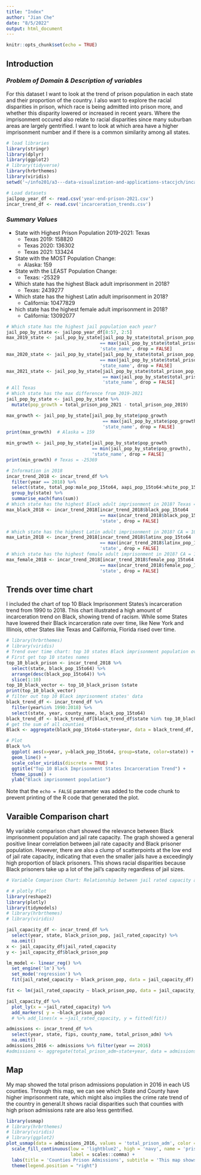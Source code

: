 ```yaml
---
title: "Index"
author: "Jian Che"
date: "8/5/2022"
output: html_document
---
```


```r
knitr::opts_chunk$set(echo = TRUE)
```

## Introduction

### *Problem of Domain & Description of variables*

For this dataset I want to look at the trend of prison population in each state
and their proportion of the country. I also want to explore the racial disparities
in prison, which race is being admitted into prison more, and whether this 
disparity lowered or increased in recent years. Where the imprisonment occured
also relate to racial disparities since many suburban areas are largely gentrified.
I want to look at which area have a higher imprisonment number and if there
is a common similarity among all states.
```r
# load libraries
library(stringr)
library(dplyr)
library(ggplot2)
# library(tidyverse)
library(hrbrthemes)
library(viridis)
setwd('~/info201/a3---data-visualization-and-applications-staccjch/incarceration-trends')

# Load datasets
jailpop_year_df <- read.csv('year-end-prison-2021.csv')
incar_trend_df <- read.csv('incarceration_trends.csv')
```

### *Summary Values*

* State with Highest Prison Population 2019-2021: Texas
  + Texas 2019: 158820
  + Texas 2020: 136302
  + Texas 2021: 133424
* State with the MOST Population Change:
  + Alaska: 159
* State with the LEAST Population Change:
  + Texas: -25329
* Which state has the highest Black adult imprisonment in 2018?
  + Texas: 2439277
* Which state has the highest Latin adult imprisonment in 2018? 
  + California: 10477829
* hich state has the highest female adult imprisonment in 2018? 
  + California: 13092077


```r
# Which state has the highest jail population each year?
jail_pop_by_state <- jailpop_year_df[8:57, 2:5]
max_2019_state <- jail_pop_by_state[jail_pop_by_state$total_prison_pop_2019
                                   == max(jail_pop_by_state$total_prison_pop_2019), 
                                   'state_name', drop = FALSE]
max_2020_state <- jail_pop_by_state[jail_pop_by_state$total_prison_pop_2020
                                   == max(jail_pop_by_state$total_prison_pop_2020), 
                                   'state_name', drop = FALSE]
max_2021_state <- jail_pop_by_state[jail_pop_by_state$total_prison_pop_2021
                                    == max(jail_pop_by_state$total_prison_pop_2021), 
                                    'state_name', drop = FALSE]
# All Texas
# Which state has the max difference from 2019-2021
jail_pop_by_state <- jail_pop_by_state %>%
  mutate(pop_growth = total_prison_pop_2021 - total_prison_pop_2019)

max_growth <- jail_pop_by_state[jail_pop_by_state$pop_growth
                                    == max(jail_pop_by_state$pop_growth), 
                                    'state_name', drop = FALSE]
print(max_growth)  # Alaska = 159

min_growth <- jail_pop_by_state[jail_pop_by_state$pop_growth
                                == min(jail_pop_by_state$pop_growth), 
                                'state_name', drop = FALSE]
print(min_growth) # Texas = -25369

# Information in 2018
incar_trend_2018 <- incar_trend_df %>%
  filter(year == 2018) %>%
  select(state, total_pop:male_pop_15to64, aapi_pop_15to64:white_pop_15to64) %>%
  group_by(state) %>%
  summarise_each(funs(sum))
# Which state has the highest Black adult imprisonment in 2018? Texas = 2439277
max_black_2018 <- incar_trend_2018[incar_trend_2018$black_pop_15to64
                                   == max(incar_trend_2018$black_pop_15to64), 
                                   'state', drop = FALSE]

# Which state has the highest Latin adult imprisonment in 2018? CA = 10477829
max_Latin_2018 <- incar_trend_2018[incar_trend_2018$latinx_pop_15to64
                                   == max(incar_trend_2018$latinx_pop_15to64), 
                                   'state', drop = FALSE]
# Which state has the highest female adult imprisonment in 2018? CA = 13092077
max_female_2018 <- incar_trend_2018[incar_trend_2018$female_pop_15to64
                                   == max(incar_trend_2018$female_pop_15to64), 
                                   'state', drop = FALSE]
```

## Trends over time chart
I included the chart of top 10 Black Imprisonment States's incarceration trend from 1990 to 2018. This chart illustrated a high amount of incarceration trend on Black, showing trend of racism. While some States have lowered their Black incarceration rate over time, like New York and Illinois, other States like Texas and California, Florida rised over time. 

```r
# library(hrbrthemes)
# library(viridis)
# Trend over time chart: top 10 states Black imprisonment population over 1990-2018
# First get top 10 states names
top_10_black_prison <- incar_trend_2018 %>%
  select(state, black_pop_15to64) %>%
  arrange(desc(black_pop_15to64)) %>%
  slice(1:10)
top_10_black_vector <- top_10_black_prison $state
print(top_10_black_vector)
# filter out top 10 Black imprisonment states' data
black_trend_df <- incar_trend_df %>%
  filter(year%in% 1990:2018) %>%
  select(state, year, county_name, black_pop_15to64)
black_trend_df <- black_trend_df[black_trend_df$state %in% top_10_black_vector, ]
# get the sum of all counties
Black <- aggregate(black_pop_15to64~state+year, data = black_trend_df, FUN = sum)

# Plot
Black %>%
  ggplot( aes(x=year, y=black_pop_15to64, group=state, color=state)) +
  geom_line() +
  scale_color_viridis(discrete = TRUE) +
  ggtitle("Top 10 Black Imprisonment States Incarceration Trend") +
  theme_ipsum() +
  ylab("Black imprisonment population")
```

Note that the `echo = FALSE` parameter was added to the code chunk to prevent printing of the R code that generated the plot.


## Varaible Comparison chart
My variable comparison chart showed the relevance between Black imprisonment population and jail rate capacity. The graph showed a general positive linear correlation between jail rate capacity 
and Black prisoner population. However, there are also a clump of scatterpoints at the low end of 
jail rate capacity, indicating that even the smaller jails have a exceedingly high proportion of
black prisoners. This shows racial disparities because Black prisoners take up a lot of the jail's 
capacity regardless of jail sizes. 
```r
# Variable Comparison Chart: Relationship between jail rated capacity and black admissions rate

# # plotly Plot
library(reshape2)
library(plotly)
library(tidymodels)
# library(hrbrthemes)
# library(viridis)
```
```r
jail_capacity_df <- incar_trend_df %>%
  select(year, state, black_prison_pop, jail_rated_capacity) %>%
  na.omit()
x <- jail_capacity_df$jail_rated_capacity
y <- jail_capacity_df$black_prison_pop

lm_model <- linear_reg() %>%
  set_engine('lm') %>%
  set_mode('regression') %>%
  fit(jail_rated_capacity ~ black_prison_pop, data = jail_capacity_df) 

fit <- lm(jail_rated_capacity ~ black_prison_pop, data = jail_capacity_df)

jail_capacity_df %>%
  plot_ly(x = ~jail_rated_capacity) %>%
  add_markers( y = ~black_prison_pop) 
  # %>% add_lines(x = ~jail_rated_capacity, y = fitted(fit))

admissions <- incar_trend_df %>%
  select(year, state, fips, county_name, total_prison_adm) %>%
  na.omit()
admissions_2016 <- admissions %>% filter(year == 2016)
#admissions <- aggregate(total_prison_adm~state+year, data = admissions, FUN = sum)
```


## Map
My map showed the total prison admissions population in 2016 in each US counties. Through this map, we can see which State and County have higher imprisonment rate, which might also implies the crime rate trend of the country in general.It shows racial disparities such that counties with high 
prison admissions rate are also less gentrified. 
```r
library(usmap)
# library(hrbrthemes)
# library(viridis)
# library(ggplot2)
plot_usmap(data = admissions_2016, values = 'total_prison_adm', color = 'grey') +
  scale_fill_continuous(low = 'lightblue2', high = 'navy', name = 'prison admission(2016)', 
                        label = scales::comma) +
  labs(title = 'Counties Prison Admissions', subtitle = 'This map shows prison admission in 2016') +
  theme(legend.position = "right")
```